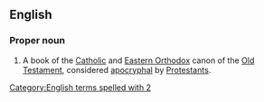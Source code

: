 ==English==
{{book of the Bible|Books of the Maccabees}}

===Proper noun===
{{en-proper noun}}

# A book of the [[Catholic]] and [[Eastern Orthodox]] canon of the [[Old Testament]], considered [[apocryphal]] by [[Protestants]].
#: {{syn|en|2 Macc.|q1=abbreviation}}

[[Category:English terms spelled with 2]]
